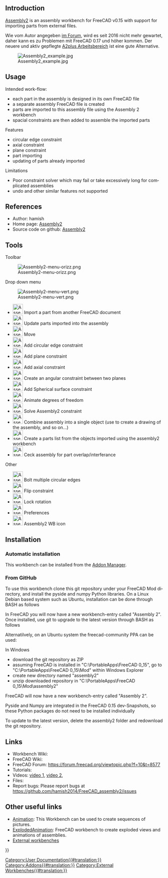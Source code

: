 <languages/>

{{VeryImportantMessage|der Arbeitsbereich Assembly2 ist veraltet. Sein Autor hat die Wartung eingestellt; er wird mit FreeCAD-Versions 0.17 und neuer wahrscheinlich nicht mehr funktionieren. Die Informationen dieser Seite werden nicht aktualisiert (und übersetzt); sie werden nur aus historischen Gründen behalten.}}
{{Message|Als Alternative siehe [[A2plus Workbench/de|A2plus]]. Dieser Arbeitsbereich ist ein Ableger (fork) von Assembly2, ist aber mit jenem nicht kompatibel. Sind noch alte Modelle vorhanden, die geöffnet werden sollen, bleibt man liber bei FreeCAD 0.16 und Assembly2. Neuere Modelle sollten komplett in A2plus erstellt und geöffnet werden.<br/>

Weiter Möglichkeiten bieten [[Assembly3_Workbench/de|Assembly3]] oder [[Assembly4_Workbench/de|Assembly4]]. Diese Arbeitsbereiche wurden auch durch Assembly2 inspiriert, sind aber auch beide nicht mit ihm kompatibel.}}

<div lang="en" dir="ltr" class="mw-content-ltr">
==Introduction==
</div>

<div lang="en" dir="ltr" class="mw-content-ltr">
[[Assembly2 Workbench|Assembly2]] is an assembly workbench for FreeCAD v0.15 with support for importing parts from external files.
</div>

Wie vom Autor angegeben [https://forum.freecad.org/viewtopic.php?f=17&t=16591 im Forum], wird es seit 2016 nicht mehr gewartet, daher kann es zu Problemen mit FreeCAD 0.17 und höher kommen. Der neuere und aktiv gepflegte [[A2plus_Workbench/de|A2plus Arbeitsbereich]] ist eine gute Alternative.

<div lang="en" dir="ltr" class="mw-content-ltr">
[[Image:Assembly2_example.jpg]]
</div>

<div lang="en" dir="ltr" class="mw-content-ltr">
== Usage ==
</div>

<div lang="en" dir="ltr" class="mw-content-ltr">
Intended work-flow:
* each part in the assembly is designed in its own FreeCAD file
* a separate assembly FreeCAD file is created
* parts are imported to this assembly file using the Assembly 2 workbench
* spacial constraints are then added to assemble the imported parts
</div>

<div lang="en" dir="ltr" class="mw-content-ltr">
Features
* circular edge constraint
* axial constraint
* plane constraint
* part importing
* updating of parts already imported
</div>

<div lang="en" dir="ltr" class="mw-content-ltr">
Limitations
* Poor constraint solver which may fail or take excessively long for complicated assemblies
* undo and other similar features not supported
</div>

<div lang="en" dir="ltr" class="mw-content-ltr">
==References==
</div>

<div lang="en" dir="ltr" class="mw-content-ltr">
* Author: hamish
* Home page: [https://github.com/hamish2014/FreeCAD_assembly2 Assembly2]
* Source code on github: [https://github.com/hamish2014/FreeCAD_assembly2 Assembly2]
</div>

<div lang="en" dir="ltr" class="mw-content-ltr">
==Tools==
</div>

<div lang="en" dir="ltr" class="mw-content-ltr">
Toolbar
</div>

<div lang="en" dir="ltr" class="mw-content-ltr">
[[Image:Assembly2-menu-orizz.png]]
</div>

<div lang="en" dir="ltr" class="mw-content-ltr">
Drop down menu
</div>

<div lang="en" dir="ltr" class="mw-content-ltr">
[[Image:Assembly2-menu-vert.png]]
</div>

<div lang="en" dir="ltr" class="mw-content-ltr">
* [[Image:Assembly2_ImportPart.png|32px]] Import a part from another FreeCAD document
* [[Image:Assembly2_UpdatePart.png|32px]] Update parts imported into the assembly
* [[Image:Assembly2_Move.png|32px]] Move
* [[Image:Assembly2_CircularEdgeConstraint.png|32px]] Add circular edge constraint
* [[Image:Assembly2_PlaneConstraint.png|32px]] Add plane constraint
* [[Image:Assembly2_AxialConstraint.png|32px]] Add axial constraint
* [[Image:Assembly2_AngularConstraint.png|32px]] Create an angular constraint between two planes
* [[Image:Assembly2_SphericalSurfaceConstraint.png|32px]] Add Spherical surface constraint
* [[Image:Assembly2_DOFAnimation.png|32px]] Animate degrees of freedom
* [[Image:Assembly2_Assembly2Constraint.png|32px]] Solve Assembly2 constraint
* [[Image:Assembly2_Mux.png|32px]] Combine assembly into a single object (use to create a drawing of the assembly, and so on...)
* [[Image:Assembly2_ListParts.png|32px]] Create a parts list from the objects imported using the assembly2 workbench
* [[Image:Assembly2_Ceck.png|32px]] Ceck assembly for part overlap/interferance
</div>

<div lang="en" dir="ltr" class="mw-content-ltr">
Other
</div>

<div lang="en" dir="ltr" class="mw-content-ltr">
* [[Image:Assembly2_BoltMultipleCircularEdges.png|32px]] Bolt multiple circular edges
* [[Image:Assembly2_FlipConstraint.png|32px]] Flip constraint
* [[Image:Assembly2_LockRotation.png|32px]] Lock rotation
* [[Image:Assembly2_Preferences.png|32px]] Preferences
* [[Image:Assembly2_Assembly2.png|32px]] Assembly2 WB icon
</div>


<div lang="en" dir="ltr" class="mw-content-ltr">
==Installation==
</div>

<div lang="en" dir="ltr" class="mw-content-ltr">
===Automatic installation===
</div>

<div lang="en" dir="ltr" class="mw-content-ltr">
This workbench can be installed from the [[Std_AddonMgr|Addon Manager]].
</div>

<div lang="en" dir="ltr" class="mw-content-ltr">
===From GitHub===
</div>

<div lang="en" dir="ltr" class="mw-content-ltr">
To use this workbench clone this git repository under your FreeCAD Mod directory, and install the pyside and numpy Python libraries. On a Linux Debian based system such as Ubuntu, installation can be done through BASH as follows
</div>

<div lang="en" dir="ltr" class="mw-content-ltr">
{{Code|code=
sudo apt-get install git python-numpy python-pyside
mkdir ~/.FreeCAD/Mod
cd ~/.FreeCAD/Mod
git clone https://github.com/hamish2014/FreeCAD_assembly2.git
}}
</div>

<div lang="en" dir="ltr" class="mw-content-ltr">
In FreeCAD you will now have a new workbench-entry called "Assembly 2". Once installed, use git to upgrade to the latest version through BASH as follows
</div>

<div lang="en" dir="ltr" class="mw-content-ltr">
{{Code|code=
cd ~/.FreeCAD/Mod/FreeCAD_assembly2
git pull
rm *.pyc
}}
</div>

<div lang="en" dir="ltr" class="mw-content-ltr">
Alternatilvely, on an Ubuntu system the freecad-community PPA can be used:
</div>

<div lang="en" dir="ltr" class="mw-content-ltr">
{{Code|code=
Add ppa:freecad-community/ppa to your software sources
sudo apt-get update
sudo apt-get install freecad-extras-assembly2
}}
</div>

<div lang="en" dir="ltr" class="mw-content-ltr">
In Windows
* download the git repository as ZIP
* assuming FreeCAD is installed in "C:\PortableApps\FreeCAD 0_15", go to "C:\PortableApps\FreeCAD 0_15\Mod" within Windows Explorer
* create new directory named "assembly2"
* unzip downloaded repository in "C:\PortableApps\FreeCAD 0_15\Mod\assembly2"
</div>

<div lang="en" dir="ltr" class="mw-content-ltr">
FreeCAD will now have a new workbench-entry called "Assembly 2".
</div>

<div lang="en" dir="ltr" class="mw-content-ltr">
Pyside and Numpy are integrated in the FreeCAD 0.15 dev-Snapshots, so these Python packages do not need to be installed individually
</div>

<div lang="en" dir="ltr" class="mw-content-ltr">
To update to the latest version, delete the assembly2 folder and redownload the git repository.
</div>

<div lang="en" dir="ltr" class="mw-content-ltr">
==Links==
</div>

<div lang="en" dir="ltr" class="mw-content-ltr">
* Workbench Wiki: 
* FreeCAD Wiki:
* FreeCAD Forum: https://forum.freecad.org/viewtopic.php?f=10&t=8577
* Tutorials: 
* Videos:  [https://www.youtube.com/watch?v=dhaYJKDk4GI video 1], [https://youtu.be/ufhyUxQkeC0 video 2], 
* Files:
* Report bugs: Please report bugs at https://github.com/hamish2014/FreeCAD_assembly2/issues
</div>

<div lang="en" dir="ltr" class="mw-content-ltr">
==Other useful links==
</div>

<div lang="en" dir="ltr" class="mw-content-ltr">
* [https://wiki.freecad.org/index.php?title=Sandbox:Animation Animation]: This Workbench can be used to create sequences of pictures. 
* [https://wiki.freecad.org/index.php?title=Sandbox:ExplodedAnimation ExplodedAnimation]: FreeCAD workbench to create exploded views and animations of assemblies. 
* [[External_workbenches|External workbenches]]
</div>

{{Userdocnavi{{#translation:}}}}
[[Category:User Documentation{{#translation:}}]]
[[Category:Addons{{#translation:}}]]
[[Category:External Workbenches{{#translation:}}]]